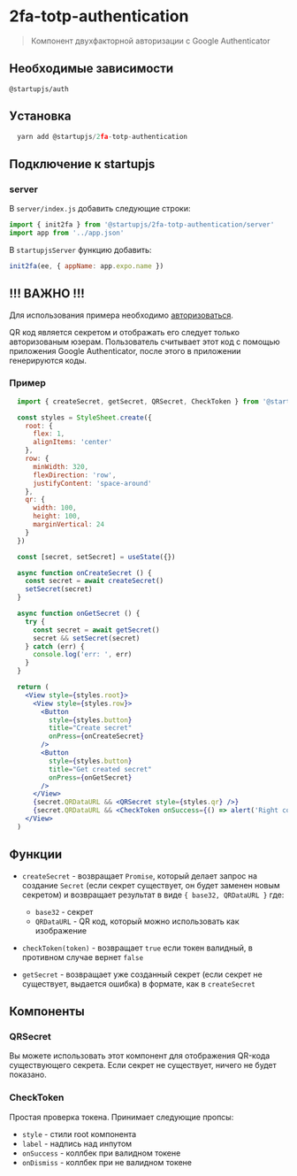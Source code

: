
# 2fa-totp-authentication
> Компонент двухфакторной авторизации с Google Authenticator

## Необходимые зависимости
  `@startupjs/auth`

## Уcтановка

```js
  yarn add @startupjs/2fa-totp-authentication
```

## Подключение к startupjs

### server

В `server/index.js` добавить следующие строки:
```js
import { init2fa } from '@startupjs/2fa-totp-authentication/server'
import app from '../app.json'
```

В `startupjsServer` функцию добавить:
```js
init2fa(ee, { appName: app.expo.name })
```

## !!! ВАЖНО !!!
Для использования примера необходимо [авторизоваться](/auth/sign-in).

QR код является секретом и отображать его следует только авторизованым юзерам. Пользователь считывает этот код с помощью приложения Google Authenticator, после этого в приложении генерируются коды.

### Пример
```js
  import { createSecret, getSecret, QRSecret, CheckToken } from '@startupjs/2fa-totp-authentication'
```

```jsx example
  const styles = StyleSheet.create({
    root: {
      flex: 1,
      alignItems: 'center'
    },
    row: {
      minWidth: 320,
      flexDirection: 'row',
      justifyContent: 'space-around'
    },
    qr: {
      width: 100,
      height: 100,
      marginVertical: 24
    }
  })

  const [secret, setSecret] = useState({})

  async function onCreateSecret () {
    const secret = await createSecret()
    setSecret(secret)
  }

  async function onGetSecret () {
    try {
      const secret = await getSecret()
      secret && setSecret(secret)
    } catch (err) {
      console.log('err: ', err)
    }
  }

  return (
    <View style={styles.root}>
      <View style={styles.row}>
        <Button
          style={styles.button}
          title="Create secret"
          onPress={onCreateSecret}
        />
        <Button
          style={styles.button}
          title="Get created secret"
          onPress={onGetSecret}
        />
      </View>
      {secret.QRDataURL && <QRSecret style={styles.qr} />}
      {secret.QRDataURL && <CheckToken onSuccess={() => alert('Right code')} onDismiss={() => alert('Wrong code')} />}
    </View>
  )
```

## Функции

- `createSecret` - возвращает `Promise`, который делает запрос на создание `Secret` (если секрет существует, он будет заменен новым секретом) и возвращает результат в виде `{ base32, QRDataURL }` где:
    - `base32` - секрет
    - `QRDataURL` - QR код, который можно использовать как изображение

- `checkToken(token)` - возвращает `true` если токен валидный, в противном случае вернет `false`

- `getSecret` - возвращает уже созданный секрет (если секрет не существует, выдается ошибка) в формате, как в `createSecret`

## Компоненты

### QRSecret
  Вы можете использовать этот компонент для отображения QR-кода существующего секрета. Если секрет не существует, ничего не будет показано.

### CheckToken
  Простая проверка токена. Принимает следующие пропсы:
- `style` - стили root компонента
- `label` - надпись над инпутом
- `onSuccess` - коллбек при валидном токене
- `onDismiss` - коллбек при не валидном токене
